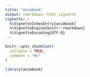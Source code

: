 ```yaml
---
title: "animbook"
output: rmarkdown::html_vignette
vignette: >
  %\VignetteIndexEntry{animbook}
  %\VignetteEngine{knitr::rmarkdown}
  %\VignetteEncoding{UTF-8}
---
```


```r
knitr::opts_chunk$set(
  collapse = TRUE,
  comment = "#>"
)
```

```r
library(animbook)
```
